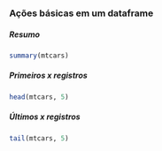 ### Ações básicas em um dataframe

##### Resumo
```r
summary(mtcars) 
```

##### Primeiros x registros
```r
head(mtcars, 5) 
```

##### Últimos x registros
```r
tail(mtcars, 5) 
```